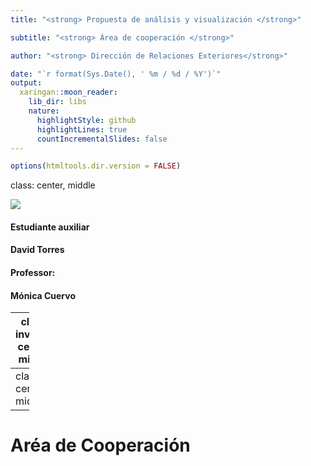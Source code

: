 ```yaml
---
title: "<strong> Propuesta de análisis y visualización </strong>"

subtitle: "<strong> Área de cooperación </strong>"

author: "<strong> Dirección de Relaciones Exteriores</strong>"

date: "`r format(Sys.Date(), ' %m / %d / %Y')`"
output:
  xaringan::moon_reader:
    lib_dir: libs
    nature:
      highlightStyle: github
      highlightLines: true
      countIncrementalSlides: false
---
```


```r
options(htmltools.dir.version = FALSE)
```

class: center, middle

![](https://upload.wikimedia.org/wikipedia/commons/c/c4/Escudo_unal_2016.png 250x250)

#### **Estudiante auxiliar**

#### David Torres

#### **Professor:**

#### Mónica Cuervo

---
class: inverse, center, middle

# Introducción

<iframe src="https://giphy.com/embed/l1J9Q7gYHikQF8qZ2" width="200" height="150" frameBorder="0" class="giphy-embed" allowFullScreen></iframe><p>
---
class: center, middle

---

# Aréa de Cooperación


